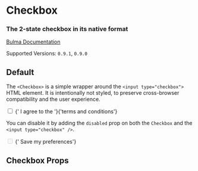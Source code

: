 

<Meta title="Form/Checkbox" component={Checkbox} />

# Checkbox

### The 2-state **checkbox** in its native format

[Bulma Documentation](https://bulma.io/documentation/form/checkbox/)

Supported Versions: `0.9.1`, `0.9.0`

## Default

The `<Checkbox>` is a simple wrapper around the `<input type="checkbox">` HTML element. It is intentionally not styled, to preserve cross-browser compatibility and the user experience.

<Canvas>
  <Story name="Default">
    <Checkbox>
      <input type="checkbox" />
      <span>{' I agree to the '}<a>{'terms and conditions'}</a></span>
    </Checkbox>
  </Story>
</Canvas>

You can disable it by adding the `disabled` prop on both the `Checkbox` and the `<input type="checkbox" />`.

<Canvas>
  <Story name="Disabled">
    <Checkbox disabled>
      <input type="checkbox" disabled />
      <span>{' Save my preferences'}</span>
    </Checkbox>
  </Story>
</Canvas>

## Checkbox Props

<ArgsTable of={Checkbox} />
